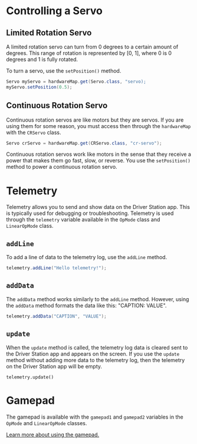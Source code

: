 # Controlling a Servo

## Limited Rotation Servo

A limited rotation servo can turn from 0 degrees to a certain amount of degrees. This range of rotation is represented by \[0, 1\], where 0 is 0 degrees and 1 is fully rotated.

To turn a servo, use the `setPosition()` method.

```java
Servo myServo = hardwareMap.get(Servo.class, "servo);
myServo.setPosition(0.5);
```

## Continuous Rotation Servo

Continuous rotation servos are like motors but they are servos. If you are using them for some reason, you must access then through the `hardwareMap` with the `CRServo` class.

```java
Servo crServo = hardwareMap.get(CRServo.class, "cr-servo");
```

Continuous rotation servos work like motors in the sense that they receive a power that makes them go fast, slow, or reverse. You use the `setPosition()` method to power a continuous rotation servo.

# Telemetry

Telemetry allows you to send and show data on the Driver Station app. This is typically used for debugging or troubleshooting. Telemetry is used through the `telemetry` variable available in the `OpMode` class and `LinearOpMode` class.

## `addLine`

To add a line of data to the telemetry log, use the `addLine` method.

```java
telemetry.addLine("Hello telemetry!");
```

## `addData`

The `addData` method works similarly to the `addLine` method. However, using the `addData` method formats the data like this: "CAPTION: VALUE".

```java
telemetry.addData("CAPTION", "VALUE");
```

## `update`

When the `update` method is called, the telemetry log data is cleared sent to the Driver Station app and appears on the screen. If you use the `update` method without adding more data to the telemetry log, then the telemetry on the Driver Station app will be empty.

```text
telemetry.update()
```

# Gamepad

The gamepad is available with the `gamepad1` and `gamepad2` variables in the `OpMode` and `LinearOpMode` classes. 

[Learn more about using the gamepad.]()